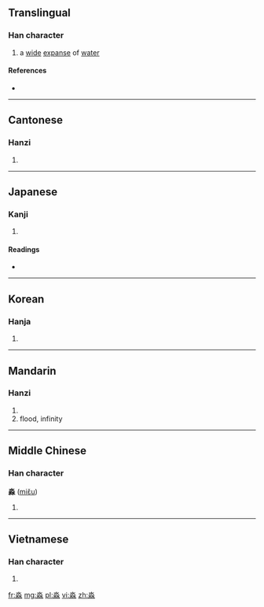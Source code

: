 ==Translingual==

===Han character===
{{Han char|rn=85|rad=水|as=08|sn=12|four=1223<sub>2</sub>|canj=水水水 (EEE)|ids=⿱[[水]][[沝]]}}

# a [[wide]] [[expanse]] of [[water]]

====References====
* {{Han ref|kx=0632.200|dkj=17699|dj=1039.030|hdz=31637.050|uh=6DFC|ud=28156|bh=D9E7|bd=55783}}

----

==Cantonese==

===Hanzi===
{{yue-hanzi|jyut=|y=miu5}}

# {{defn|lang=yue|sort=水08}}

----

==Japanese==

===Kanji===
{{ja-kanji|grade=|rs=水08}}

# {{defn|lang=ja|sort=水08}}

====Readings====
* {{ja-readings|on=[[びょう]] (byō), [[みょう]] (myō)|kun=[[ひろい]] (hiroi)}}

----

==Korean==

===Hanja===
{{ko-hanja|hangeul=묘|eumhun=|rv=myo|mr=myo|y=myo}}

# {{defn|lang=ko|sort=水08}}

----

==Mandarin==

===Hanzi===
{{cmn-hanzi|pin=[[miǎo]] ([[miao3]]), [[ruò]] ([[ruo4]])|wg=miao<sup>3</sup>, jo<sup>4</sup>}}

# {{defn|lang=cmn|sort=水08}}
#flood, infinity

----

==Middle Chinese==

===Han character===
'''淼''' ([[miɛ̌u]])

# {{defn|lang=zhx-mid|sort=水08}}

----

==Vietnamese==

===Han character===
{{vi-hantu|[[miểu]], [[diễu]]|rs=水08}}

# {{defn|lang=vi|sort=水08}}

[[fr:淼]]
[[mg:淼]]
[[pl:淼]]
[[vi:淼]]
[[zh:淼]]